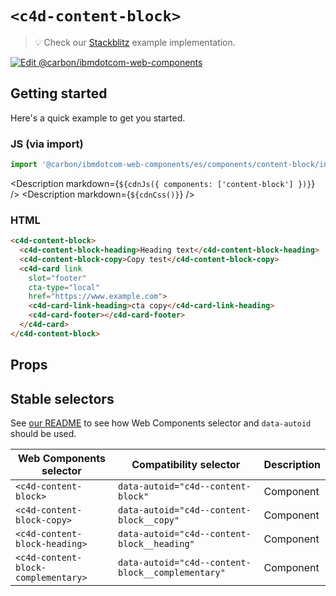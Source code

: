 
# `<c4d-content-block>`

> 💡 Check our
> [Stackblitz](https://stackblitz.com/github/carbon-design-system/carbon-for-ibm-dotcom/tree/main/packages/web-components/examples/stackblitz/components/content-block)
> example implementation.

[![Edit @carbon/ibmdotcom-web-components](https://developer.stackblitz.com/img/open_in_stackblitz.svg)](https://stackblitz.com/github/carbon-design-system/carbon-for-ibm-dotcom/tree/main/packages/web-components/examples/stackblitz/components/content-block)

## Getting started

Here's a quick example to get you started.

### JS (via import)

```javascript
import '@carbon/ibmdotcom-web-components/es/components/content-block/index.js';
```

<Description markdown={`${cdnJs({ components: ['content-block'] })}`} />
<Description markdown={`${cdnCss()}`} />

### HTML

```html
<c4d-content-block>
  <c4d-content-block-heading>Heading text</c4d-content-block-heading>
  <c4d-content-block-copy>Copy test</c4d-content-block-copy>
  <c4d-card link
    slot="footer"
    cta-type="local"
    href="https://www.example.com">
    <c4d-card-link-heading>cta copy</c4d-card-link-heading>
    <c4d-card-footer></c4d-card-footer>
  </c4d-card>
</c4d-content-block>
```

## Props

<Props of="c4d-content-block" />
<Description markdown={markdownContents} />

## Stable selectors

See
[our README](https://github.com/carbon-design-system/carbon-for-ibm-dotcom/tree/main/packages/web-components#stable-selectors-for-analytics-and-integratione2e-testing-in-web-components)
to see how Web Components selector and `data-autoid` should be used.

| Web Components selector             | Compatibility selector                            | Description |
| ----------------------------------- | ------------------------------------------------- | ----------- |
| `<c4d-content-block>`               | `data-autoid="c4d--content-block"`                | Component   |
| `<c4d-content-block-copy>`          | `data-autoid="c4d--content-block__copy"`          | Component   |
| `<c4d-content-block-heading>`       | `data-autoid="c4d--content-block__heading"`       | Component   |
| `<c4d-content-block-complementary>` | `data-autoid="c4d--content-block__complementary"` | Component   |

<Description markdown={contributing} />
